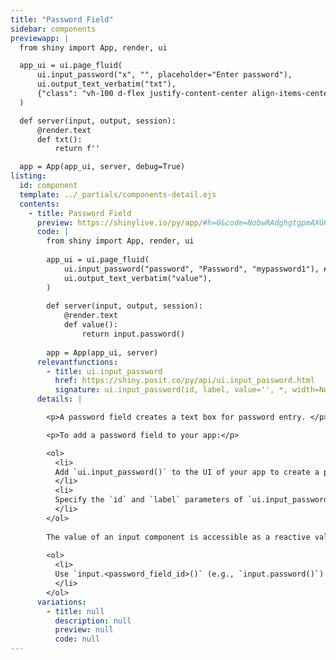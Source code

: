 ```yaml
---
title: "Password Field"
sidebar: components 
previewapp: |
  from shiny import App, render, ui

  app_ui = ui.page_fluid(
      ui.input_password("x", "", placeholder="Enter password"),
      ui.output_text_verbatim("txt"),
      {"class": "vh-100 d-flex justify-content-center align-items-center px-4 flex-column"}
  )

  def server(input, output, session):
      @render.text
      def txt():
          return f''

  app = App(app_ui, server, debug=True)
listing:
  id: component
  template: ../_partials/components-detail.ejs
  contents:
    - title: Password Field
      preview: https://shinylive.io/py/app/#h=0&code=NobwRAdghgtgpmAXGKAHVA6VBPMAaMAYwHsIAXOcpMAMwCdiYACAZwAsBLCbJjmVYnTJMAgujxM6lACZw6EgK4cAOhFVpUAfSVMAvEyVYoAcziaaAGyXSAFKqYODHDF1QKym1FBYsA7oNtlMC8ffzppIIkggAVvPwDIpiCYbBD48IBGIIBKPHtHQ2J3Nw8KAA8PADc5ACMoMj47MEqoKzgcvIhs1R6IWRpWOWq6G1d3CSKyEokWOB8OUmzEfIcAAUmSlaZVqT65DHKyLf6mFrabJa3HSTgyBToIXggSo1CAi971dD1RdBsNbQcGZDOTZMAAXwAukA
      code: |
        from shiny import App, render, ui
        
        app_ui = ui.page_fluid(
            ui.input_password("password", "Password", "mypassword1"), #<<
            ui.output_text_verbatim("value"),
        )
        
        def server(input, output, session):
            @render.text
            def value():
                return input.password()
        
        app = App(app_ui, server)
      relevantfunctions:
        - title: ui.input_password
          href: https://shiny.posit.co/py/api/ui.input_password.html
          signature: ui.input_password(id, label, value='', *, width=None, placeholder=None)
      details: |

        <p>A password field creates a text box for password entry. </p>

        <p>To add a password field to your app:</p>

        <ol>
          <li>
          Add `ui.input_password()` to the UI of your app to create a password field. Where you call this function will determine where the password field will appear within the app's layout. 
          </li>
          <li>
          Specify the `id` and `label` parameters of `ui.input_password()` to define the identifier and label of the passsword field. `ui.input_password()` also includes various optional parameters, including `value`, which set the initial value.
          </li>
        </ol>
        
        The value of an input component is accessible as a reactive value within the `server()` function. To access the value of a password field:</p>
        
        <ol>
          <li>
          Use `input.<password_field_id>()` (e.g., `input.password()`) to access the value of the password field. The server value of a password field is a string. 
          </li>
        </ol>
      variations:
        - title: null
          description: null
          preview: null
          code: null
---
```


:::{.component}
:::


